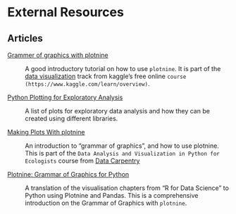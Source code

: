 # External Resources

## Articles


[Grammer of graphics with plotnine](https://www.kaggle.com/residentmario/grammer-of-graphics-with-plotnine-optional/)

:   A good introductory tutorial on how to use `plotnine`. It is part
    of the [data visualization](https://www.kaggle.com/learn/data-visualisation)
    track from kaggle's free online `course (https://www.kaggle.com/learn/overview)`.

[Python Plotting for Exploratory Analysis](http://pythonplot.com/)

:   A list of plots for exploratory data analysis and how they can be
    created using different libraries.

[Making Plots With plotnine](https://datacarpentry.org/python-ecology-lesson/07-visualization-ggplot-python/index.html)

:   An introduction to "grammar of graphics", and how to use plotnine. This is part
    of the `Data Analysis and Visualization in Python for Ecologists` course from
    [Data Carpentry](https://datacarpentry.org/python-ecology-lesson/)

[Plotnine: Grammar of Graphics for Python](https://www.datascienceworkshops.com/blog/plotnine-grammar-of-graphics-for-python)

:   A translation of the visualisation chapters from "R for Data Science" to Python using Plotnine and Pandas.
    This is a comprehensive introduction on the Grammar of Graphics with `plotnine`.
